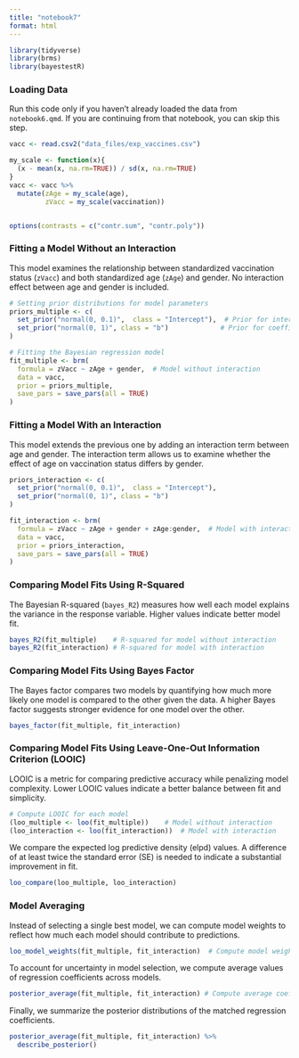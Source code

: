```yaml
---
title: "notebook7"
format: html
---
```


```r
library(tidyverse)
library(brms) 
library(bayestestR)
```

### Loading Data

Run this code only if you haven't already loaded the data from `notebook6.qmd`. If you are continuing from that notebook, you can skip this step.

```r
vacc <- read.csv2("data_files/exp_vaccines.csv")

my_scale <- function(x){
  (x - mean(x, na.rm=TRUE)) / sd(x, na.rm=TRUE)
}
vacc <- vacc %>%
  mutate(zAge = my_scale(age),
         zVacc = my_scale(vaccination))


options(contrasts = c("contr.sum", "contr.poly"))
```

### Fitting a Model Without an Interaction

This model examines the relationship between standardized vaccination status (`zVacc`) and both standardized age (`zAge`) and gender. No interaction effect between age and gender is included.

```r
# Setting prior distributions for model parameters
priors_multiple <- c(
  set_prior("normal(0, 0.1)",  class = "Intercept"),  # Prior for intercept
  set_prior("normal(0, 1)", class = "b")             # Prior for coefficients
)

# Fitting the Bayesian regression model
fit_multiple <- brm(
  formula = zVacc ~ zAge + gender,  # Model without interaction
  data = vacc,
  prior = priors_multiple,
  save_pars = save_pars(all = TRUE)
)
```

### Fitting a Model With an Interaction

This model extends the previous one by adding an interaction term between age and gender. The interaction term allows us to examine whether the effect of age on vaccination status differs by gender.

```r
priors_interaction <- c(
  set_prior("normal(0, 0.1)",  class = "Intercept"),
  set_prior("normal(0, 1)", class = "b")
)

fit_interaction <- brm(
  formula = zVacc ~ zAge + gender + zAge:gender,  # Model with interaction
  data = vacc,
  prior = priors_interaction,
  save_pars = save_pars(all = TRUE)
)
```

### Comparing Model Fits Using R-Squared

The Bayesian R-squared (`bayes_R2`) measures how well each model explains the variance in the response variable. Higher values indicate better model fit.

```r
bayes_R2(fit_multiple)    # R-squared for model without interaction
bayes_R2(fit_interaction) # R-squared for model with interaction
```

### Comparing Model Fits Using Bayes Factor

The Bayes factor compares two models by quantifying how much more likely one model is compared to the other given the data. A higher Bayes factor suggests stronger evidence for one model over the other.

```r
bayes_factor(fit_multiple, fit_interaction)
```

### Comparing Model Fits Using Leave-One-Out Information Criterion (LOOIC)

LOOIC is a metric for comparing predictive accuracy while penalizing model complexity. Lower LOOIC values indicate a better balance between fit and simplicity.

```r
# Compute LOOIC for each model
(loo_multiple <- loo(fit_multiple))    # Model without interaction
(loo_interaction <- loo(fit_interaction))  # Model with interaction
```

We compare the expected log predictive density (elpd) values. A difference of at least twice the standard error (SE) is needed to indicate a substantial improvement in fit.

```r
loo_compare(loo_multiple, loo_interaction)
```

### Model Averaging

Instead of selecting a single best model, we can compute model weights to reflect how much each model should contribute to predictions.

```r
loo_model_weights(fit_multiple, fit_interaction)  # Compute model weights
```

To account for uncertainty in model selection, we compute average values of regression coefficients across models.

```r
posterior_average(fit_multiple, fit_interaction) # Compute average coefficients
```

Finally, we summarize the posterior distributions of the matched regression coefficients.

```r
posterior_average(fit_multiple, fit_interaction) %>% 
  describe_posterior()
```
